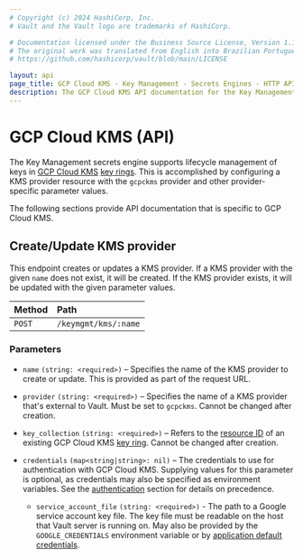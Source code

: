 ```yaml
---
# Copyright (c) 2024 HashiCorp, Inc.
# Vault and the Vault logo are trademarks of HashiCorp.

# Documentation licensed under the Business Source License, Version 1.1.
# The original work was translated from English into Brazilian Portuguese.
# https://github.com/hashicorp/vault/blob/main/LICENSE

layout: api
page_title: GCP Cloud KMS - Key Management - Secrets Engines - HTTP API
description: The GCP Cloud KMS API documentation for the Key Management secrets engine.
---
```


# GCP Cloud KMS (API)

The Key Management secrets engine supports lifecycle management of keys in [GCP Cloud KMS](https://cloud.google.com/security-key-management)
[key rings](https://cloud.google.com/kms/docs/resource-hierarchy#key_rings). This is accomplished by
configuring a KMS provider resource with the `gcpckms` provider and other provider-specific parameter
values.

The following sections provide API documentation that is specific to GCP Cloud KMS.

## Create/Update KMS provider

This endpoint creates or updates a KMS provider. If a KMS provider with the given `name`
does not exist, it will be created. If the KMS provider exists, it will be updated with
the given parameter values.

| Method | Path                 |
| :----- | :------------------- |
| `POST` | `/keymgmt/kms/:name` |

### Parameters

- `name` `(string: <required>)` – Specifies the name of the KMS provider to create or update.
  This is provided as part of the request URL.

- `provider` `(string: <required>)` – Specifies the name of a KMS provider that's external to
  Vault. Must be set to `gcpckms`. Cannot be changed after creation.

- `key_collection` `(string: <required>)` – Refers to the
  [resource ID](https://cloud.google.com/kms/docs/resource-hierarchy#retrieve_resource_id)
  of an existing GCP Cloud KMS [key ring](https://cloud.google.com/kms/docs/resource-hierarchy#key_rings).
  Cannot be changed after creation.

- `credentials` `(map<string|string>: nil)` – The credentials to use for authentication with GCP
  Cloud KMS. Supplying values for this parameter is optional, as credentials may also be specified
  as environment variables. See the [authentication](/vault/docs/secrets/key-management/gcpkms#authentication)
  section for details on precedence.

  - `service_account_file` `(string: <required>)` - The path to a Google service account key file. The
    key file must be readable on the host that Vault server is running on. May also be provided by the
    `GOOGLE_CREDENTIALS` environment variable or by
    [application default credentials](https://cloud.google.com/docs/authentication/production).
